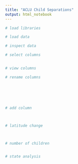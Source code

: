 ```yaml
---
title: "ACLU Child Separations"
output: html_notebook
---
```


```r
# load libraries


```

```r
# load data

```

```r
# inspect data


```

```r
# select columns



```

```r
# view columns

```

```r
# rename columns







```

```r
# add column




```

```r
# latitude change




```

```r
# number of children



```

```r
# state analysis





```